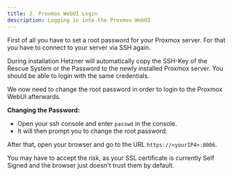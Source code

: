 ```yaml
---
title: 3. Proxmox WebUI Login
description: Logging in into the Proxmox WebUI
---
```



First of all you have to set a root password for your Proxmox server.
For that you have to connect to your server via SSH again.

<Aside type="note">
  During installation Hetzner will automatically copy the SSH-Key of the Rescue
  System or the Password to the newly installed Proxmox server. You should be
  able to login with the same credentials.
</Aside>

We now need to change the root password in order to login to the Proxmox WebUI afterwards.

**Changing the Password:**

- Open your ssh console and enter `passwd` in the console.
- It will then prompt you to change the root password.

After that, open your browser and go to the URL `https://<yourIP4>:8006`.

<Aside type="note">
  You may have to accept the risk, as your SSL certificate is currently Self
  Signed and the browser just doesn't trust them by default.
</Aside>

